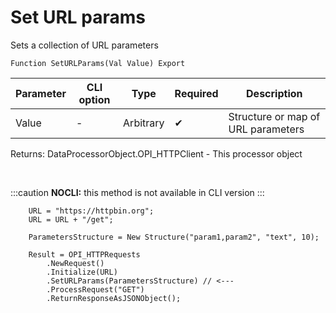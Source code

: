 ﻿---
sidebar_position: 3
description:  Sets a collection of URL parametersСтраницы
keywords: [1C, 1С, 1С:Enterprise, 1С:Enterprise 8.3, API, Integration, Services, Exchange, OneScript, CLI, HTTP-client]
---


# Set URL params 
 Sets a collection of URL parameters



`Function SetURLParams(Val Value) Export`

  | Parameter | CLI option | Type | Required | Description |
  |-|-|-|-|-|
  | Value | - | Arbitrary | &#x2714; | Structure or map of URL parameters |

  
  Returns:  DataProcessorObject.OPI_HTTPClient - This processor object

<br/>


:::caution
**NOCLI:** this method is not available in CLI version
:::
<br/>



```bsl title="1C:Enterprise/OneScript code example"
    URL = "https://httpbin.org";
    URL = URL + "/get";

    ParametersStructure = New Structure("param1,param2", "text", 10);

    Result = OPI_HTTPRequests
        .NewRequest()
        .Initialize(URL)
        .SetURLParams(ParametersStructure) // <---
        .ProcessRequest("GET")
        .ReturnResponseAsJSONObject();
```
 





